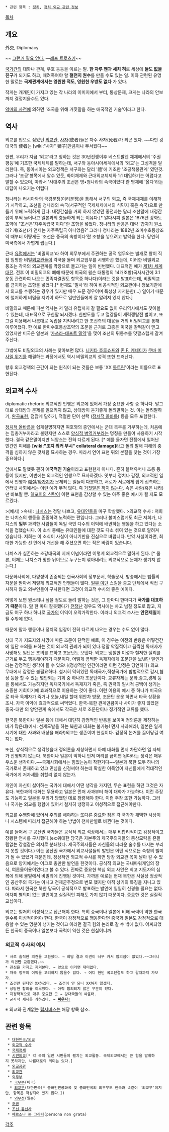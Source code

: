  * 관련 항목 : [[정치]], [[정치 외교 관련 정보]]
[[목차]]

== 개요 ==
外交, Diplomacy

~~ [http://sonnet.egloos.com/4010673 그런거 필요 없다.]   ―[[레프 트로츠키]]~~

[[국가]]간의 대화나 관계, 우호 등등을 이르는 말. '''한 자루 펜과 세치 혀'''로 세상에 '''둘도 없을 친구'''가 되기도 하고, 때려죽여야 할 '''철천지 원수'''를 만들 수도 있는 일. 이와 관련된 유명한 말로는 '''국제관계에서는 영원한 적도, 영원한 우방도 없다''' 가 있다.

작게는 개개인이 가지고 있는 각 나라의 이미지에서 부터, 통상문제, 크게는 나라의 안보까지 결정지을수도 있다.

[[악마의 사전]]에 의하면 '조국을 위해 거짓말을 하는 애국적인 기술'이라고 한다. 


== 역사 ==
외교를 업으로 삼았던 [[외교관]], [[사자]](使者)들은 자주 사자(死者)가 되곤 했다. ~~다만 강대국의 使者는 [wiki:"사자" 獅子]만큼이나 무서웠다~~

한편, 우리가 지금 '외교'라고 칭하는 것은 30년전쟁이후 베스트팔렌 체제에서의 '주권평등'에 기초한 국제체제를 말하는데, 서구와 동아시아세계에서의 '외교'는 그성격을  달리한다. 즉, 동아시아는 외교정책은 서구와는 달리 '禮'에 기초한 '조공책봉관계' 였던것. 그러나 '조공'항목에서 알수 있듯, 화이체제와 근대외교체제와 1:1 대입하기는 어렵다고 말할 수 있으며, 따라서 '사대주의 조선은 명•청나라의 속국이었다'란 명제에 '옳다'라는 대답이 나오기는 어렵다

청나라는 러시아와의 국경분쟁(이리분쟁)을 통해서 서구의 외교, 즉 국제체제를 이해하기 시작하고, 조선을 청나라의 속국(서구적인 국제체제에서의 식민지 혹은 속국)으로 만들기 위해 노력하게 된다. 내정간섭을 거의 하지 않았던 종전과는 달리 조선말에 내정간섭이 부쩍 늘어나고 일본과의 충돌하게 되는 이유다.[* 알다시피 일본은 1876년 강화도 조약에 "조선은'자주독립국'이다"란 조항을 넣었다. 청나라의 반응은 대략 '갑자기 뭔소리? 걔(조선)가 언제는 자주독립국 아니었음?' 그러나 청나라는 1882년 조미수호통상조약 때부터 어떻게든 '조선은 중국의 속방이다'란 조항을 넣으려고 발악을 한다. 당연히 미국측에서 가볍게 씹는다.] 

근대 [[유럽]]에서는 '비밀외교'라 하여 외무부에서 주관하는 공적 업무와는 별개로 왕이 직접 임명한 비밀[[외교관]]들이 각국을 돌며 외교업무를 시행하곤 했는데, 이러한 비밀외교 풍조는 각국의 외교관계를 막장으로 몰고가는 일이 빈번했다. 대표적인 예가 [[제1차 세계대전]]. 전후 이 비밀외교의 폐해 때문에 미국의 윌슨 대통령의 14개조항(국사시간에 3.1운동 관련하여 나오는 민족자결권도 항목중 하나다)이라는 것을 발표하는데, 비밀외교를 금지하는 조항을 넣었다.[* 현재도 '밀사'라 하여 비공식적인 외교관이나 정보기관에서 외교를 수행하는 경우가 있지만 매우 드문 경우이며 특성상 지저분한(...) 일이기 때문에 철저하게 비밀을 지켜야 하므로 일반인들에게 잘 알려져 있지 않다.]

비밀외교 때문에 피본 역사는 저 멀리 유럽까지 갈 필요도 없이 우리역사에서도 찾아볼 수 있는데, 대표적으로 구한말 되시겠다. 한반도를 두고 열강들이 세력쟁탈전 벌이고, 또 그걸 이용해서 나름대로 독립을 지켜내려고 한 조선측의 대응들 거의 비밀외교를 통해 이루어졌다. 한 예로 한미수호통상조약의 조문을 근거로 고종은 미국을 찰떡같이 믿고 있었지만 미국은 일본과 '[[가쓰라-태프트 밀약]]'을 맺어 조선의 뒤통수를 맛깔스럽게 갈겨주신다. 

그밖에도 비밀외교의 사례는 찾아보면 많다. [[니키타 흐루쇼프]]와 [[존 F. 케네디]]가 [[쿠바 미사일 위기]]를 해결하는 과정에서도 역시 비밀외교의 성격 또한 드러난다.

향후 외교정책의 근간이 되는 원칙이 되는 것들은 보통 'XX [[독트린]]'이라는 이름으로 표현된다.

== 외교적 수사 ==
diplomatic rhetoric
외교적인 언행은 외교에 있어서 가장 중요한 사항 중 하나다. 말그대로 상대방과 문제를 일으키지 않고, 상대방이 듣기좋게 돌려말하는 것. 이는 돌려말하기, [[완곡표현]], 점잖게 말하기, 적절한 단어 선택 ([[정치적 올바름]]) 등을 모두 포함한다. 

[[정치적 올바름]]을 쉽게설명하자면 여호와의 증인에서는 군대 복무를 거부하는데, 처음에는 집총거부자라고 불렸지만 스스로 [[양심적 병역거부]]라는 명칭을 만들어 사용하기 시작했다. 결국 같은말이지만 늬앙스는 전혀 다르게 된다. [* 예를 들자면 전쟁에서 일어난 민간인 피해를 '''[wiki:"조지 워커 부시" collateral damage]'''라고 돌려 말해 피해의 충격을 심하지 않은 것처럼 묘사하는 경우. 따라서 언어 표현 뒤의 본질을 찾는 것이 가장 중요하다.]

앞에서도 말했듯 괜히 '''애국적인 기술'''이라고 표현한게 아니다. 흔히 블랙유머나 조롱 등등이 있지만, 이번에는 외교적인 언행으로 묘사하겠다. 옛부터 정치나 감정, 외교적인 일에서 언행과 [[예절]]/[[싸가지]]가 문제되는 일들이 다분하고, 서로가 서로에게 쉽게 접촉하는 인터넷 사회에서는 이런 예가 무척 많다. 즉 [[거짓말은 하지 않는다]]. 속은 사람(혹은 나라)만 바보될 뿐. [[델포이의 신탁]]이 이런 표현을 감상할 수 있는 아주 좋은 예시가 될 지도 모르겠다.

>(예시)
>속내 : [[나치스]]는 정말 나쁘고, [[유대인]]들을 마구 학살했다.
>외교적 수사 : 저희는 나치스의 행동을 존중하려 노력하는 편입니다. 그러나 불미스럽게도 최근 저희가, 나치스의 '''일부''' 과격한 사람들이 독일 국민 다수의 이익에 배반하는 행동을 하고 있다는 소식을 접했습니다. 이 소식 중에는 유대인들에 대한 것도 다소 섞여 있는 것으로 알려져 있습니다. 저희는 이 소식이 사실이 아니기만을 진심으로 바랍니다. 만약 사실이라면, 최대한 가능한 선 안에서 개선을 해 주셨으면 하는 작은 바람이 있습니다.

나치스가 실존하는 초강대국의 지배 이념이라면 이렇게 외교적으로 말하게 된다. [* 물론, 이제는 나치스가 망한 뒤이므로 누구든지 깎아내려도 외교적으로 문제가 생기지 않는다.]

다문화사회에, 다양성이 존중되는 한국사회의 정부문서, 학술문서, 방송에서는 법률의 자문을 받아서 저렇게 외교적인 언행들이 많다. [[일부 이단]] 스킬을 종교 단체에서 직접 구사하지 않고 외부인들이 구사한다면 그것이 외교적 수사의 좋은 예이다.

어떻게 보면 뭔소리냐 싶을 정도로 돌려 말하는 것은, 그 한마디 한마디가 '''국가를 대표하기 때문'''이다. [[말]] 한 마디 잘못했다가 [[전쟁]]난 경우도 역사에는 차고 넘칠 정도로 많고, 지금도 어구 하나 하나로 [[국가]]의 이익이 오락가락한다. 이러니 외교적 수사는 '''안전제일'''이 될 수밖에 없다.

때문에 말과 행동이나 정치적 입장이 전혀 다르게 나오는 경우는 수도 없이 많다. 

상대 국가 지도자의 사망에 따른 조문이 단적인 예로, 이 경우는 이전의 반응은 어떻건간에 일단 조의를 표하는 것이 외교적 관례가 되어 있다.정말 악질적이고 끔찍한 독재자가 사망해도 일단은 조의를 표하고 조문단도 보낸다. 외교는 냉철한 이성과 철저한 실리를 근거로 두고 행동해야하기 때문이다. 어떻게 끔찍한 독재자에게 조문단을 보낸단 말인가라는 감정적인 생각이 들 수 있으나(정상적인 인간이라면 이런 감정은 당연하다) 외교 무대에서 감정은 불필요하다. 철저히 막혀있던 독재국가,적성국가에 합법적으로 감시,협상 등을 할 수 있는 몇안되는 기회 중 하나가 조문단이다. 교류자체는 문화,종교,경제 등을 통해서도 가능하지만 독재국가에서 독재자가 죽은, 즉 권력의 일시적 공백이 생기는 소중한 기회이기에 효과적으로 이용하는 것이 좋다. 이런 이용의 예시 중 하나가 미국으로 타국 독재자가 죽거나 오늘,내일 할때 위안차 방문, 조문단 운운 하면서 타국 상황을 조사. 자국 이익에 효과적으로 써먹었다. 한국-북한 관계만큼이나 사이가 좋지 않았던 중국-대만 의 양안관계 속에서도 각국은 서로 조문단이나 정기적인 교류를 했다.

한국은 북한이나 일본 등에 대해서 대단히 감정적인 반응을 보이며 정의론을 제창하는 바가 많은데(예시: 선제도발을 하는 북한과 대화는 불가능! 먼저 사과해라!, 일본은 일제시기에 대한 사과와 배상을 해라!)외교는 생존이며 현실이다. 감정적 논거를 끌어당길 여지는 없다. 

또한, 상식적으로 생각했을때 정의론을 제창하면서 아예 대화를 먼저 차단하면 일 자체가 진행되지 않는다. 북한이나 일본이 악하니 먼저 머리를 굽히면 된다라는 생각은 매우 우스운 생각이다.~~국제사회에서는 힘있는놈이 착한거다~~일본과 북한 모두 하나의 국가로서 존재하고 있고 민심을 신경써야 하는데 확실한 이득없이 자신들에게 적대적인 국가에게 저자세를 취할리 없지 않는가.

개인이 자신이 싫어하는 국가에 대해서 어떤 생각을 가지던, 무슨 표현을 하던 그것은 자유다. 북한과의 대화는 무용하고 일본은 먼저 사과부터 해야 대화가 가능하다. 이런 주장도 가능하고 일본을 우리가 당했던 데로 점령해야 한다. 이런 주장 또한 가능하다. 그러나 국가는 외교를 행함에 있어서 철저히 냉정하고 이성적으로 접근해야한다.

외교를 수행함에 있어서 주의를 해야하는 또다른 중요한 점은 각 국가가 채택한 사상이나 시스템에 따라서 접근해야 하는 방법이 천차만별로 바뀐다는 것이다. 

예를 들어서 구 공산권 국가들은 공식적 외교 석상에서는 매우 비합리적이고 감정적이고 장황한 언사를 구사했다.(ex:위대한 당국은 자본주의 제국주의자들의 중상모략을 흔들림없는 강철같은 의지로 분쇄했다. 제국주의자들은 자신들의 더러운 술수를 다시는 부리지 못할 것이다.) 이는 공산권 국가에서 외교사절들의 발언은 어떤 식으로든 숙청의 빌미가 될 수 있었기 때문인데, 정상적인 외교적 수사를 하면 당장 외교관 목이 날아 갈 수 있음으로 양지에서는 어그로 충만한 발언을 한것이다. 공식적 외교는 국내파워게임의 장식, 여론몰이용이었다고 볼 수 있다. 진짜로 중요한 핵심 외교 사안은 최고 지도자의 심복에 의해 물밑에서 비밀리에 진행된 것이다. 가까운 예로는 현재 북한은 사실상 정상적인 공산주의 국가는 아니고 전제군주정으로 변모 했지만 아직 상기의 특징을 지니고 있다. 따라서 한국은 북한 당국이 공식적으로 발표하는 발언에 일일히 신경쓸 필요는 없다. 어차피 별의미 없는 발언이고 실질적인 피해도 가지 않기 때문이다. 중요한 것은 실질적 교섭이다.

외교는 철저히 이성적으로 접근해야 한다. 특히 중국이나 일본에 비해 국력이 약한 한국일수록 이성적이어야 한다. 한국이 감정적으로 행동한다면 중국과 일본도 감정적으로 대응할 수 있는 명분이 생기는 것이고 이러면 결국 힘의 논리로 갈 수 밖에 없다. 어찌되었든 한국이 중국이나 일본보다 국력이 약한 것은 현실이니까.
=== 외교적 수사의 예시 ===
 * 서로 솔직한 의견을 교환했다. → 회담 결과 이견이 너무 커서 합의점이 없었다.~~그러니까 의견'''만''' 교환했다.~~
 * 관심을 가지고 지켜본다. → 앞으로 이러면 재미없다.
 * 자국 정부의 이익을 고려하지 않을수 없다. → 어디 한번 국교단절도 하고 갈때까지 가보자.
 * 조건만 된다면 XX하겠다. → 조건이 안 되니 XX하지 않겠다.
 * 상당한 합의를 이루었다. → 아직 합의되지 않은 부분이 있다.
 * 지정학적으로 매우 중요한 곳 → 강대국들의 싸움터.
 * 군사적 제재를 가하겠다. → '''[[싸우자!]]'''

※ 외교와 관계없는 [[립서비스]]는 해당 항목 참조.
== 관련 항목 ==
  * [[대한민국/외교]]
  * [[외교적 수사]]
  * [[국제정세]]
  * [[시민외교]][* 각 국의 일반 시민들이 펼치는 외교활동. 국제외교에서는 큰 힘을 발휘하지 못하지만, 나름대로의 의미는 있다.]
  * [[외교공관]]
  * [[외교관]]
  * [[외무부]]
   * [[국무부]](미국)
   * [[외교부]](대한민국[* 중화인민공화국 및 중화민국의 외무부도 한국과 똑같이 '외교부'이지만, 항목은 작성되어 있지 않다.])
   * [[외무성]](일본)
  * [[조공]]
  * [[조선 통신사]]
  * [[페르소나 논 그라타]](persona non grata)
[[각주]]
